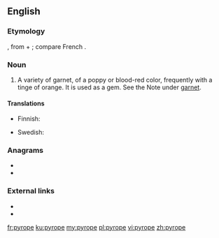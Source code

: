 ==English==

===Etymology===
{{der|en|la|pyropus||a kind of red bronze}}, from {{der|en|grc|πῦρ||fire}} + {{m|grc|ὤψ||eye}}; compare French {{m|fr|pyrope}}.

===Noun===
{{en-noun|pyropes}}

# {{lb|en|mineralogy}} A variety of garnet, of a poppy or blood-red color, frequently with a tinge of orange. It is used as a gem. See the Note under [[garnet]].

====Translations====
{{trans-top|mineral}}
* Finnish: {{t|fi|pyrooppi}}
{{trans-mid}}
* Swedish: {{t|sv|pyrop|c}}
{{trans-bottom}}

===Anagrams===
* {{l|en|popery}}
* {{l|en|yopper}}

===External links===
* {{R:WebMineral}}
* {{R:mindat}}

[[fr:pyrope]]
[[ku:pyrope]]
[[my:pyrope]]
[[pl:pyrope]]
[[vi:pyrope]]
[[zh:pyrope]]